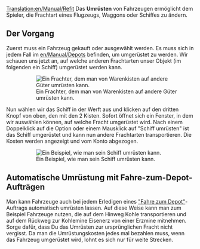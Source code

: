 [[Translation:en/Manual/Refit]]
{{de/Tutorial}}
Das '''Umrüsten''' von Fahrzeugen ermöglicht dem Spieler, die Frachtart eines Flugzeugs, Waggons oder Schiffes zu ändern.

== Der Vorgang ==

Zuerst muss ein Fahrzeug gekauft oder ausgewählt werden. Es muss sich in jedem Fall im [[en/Manual/Depots]] befinden, um umgerüstet zu werden. Wir schauen uns jetzt an, auf welche anderen Frachtarten unser Objekt (im folgenden ein Schiff) umgerüstet werden kann.

:[[File:de/Refitable ship.png|none|frame|Ein Frachter, dem man von Warenkisten auf andere Güter umrüsten kann.]]

Nun wählen wir das Schiff in der Werft aus und klicken auf den dritten Knopf von oben, den mit den 2 Kisten. Sofort öffnet sich ein Fenster, in dem wir auswählen können, auf welche Fracht umgerüstet wird. Nach einem Doppelklick auf die Option oder einem Mausklick auf "Schiff umrüsten" ist das Schiff umgerüstet und kann nun andere Frachtarten transportieren. Die Kosten werden angezeigt und vom Konto abgezogen.

:[[File:de/Refit ship.png|none|frame|Ein Beispiel, wie man sein Schiff umrüsten kann.]]

== Automatische Umrüstung mit Fahre-zum-Depot-Aufträgen ==

Man kann Fahrzeuge auch bei jedem Erledigen eines [[de/Manual/Aufträge#Fahre zu|"Fahre zum Depot"]]-Auftrags automatisch umrüsten lassen. Auf diese Weise kann man zum Beispiel Fahrzeuge nutzen, die auf dem Hinweg Kohle transportieren und auf dem Rückweg zur Kohlemine Eisenerz von einer Erzmine mitnehmen. Sorge dafür, dass Du das Umrüsten zur ursprünglichen Fracht nicht vergisst. Da man die Umrüstungskosten jedes mal bezahlen muss, wenn das Fahrzeug umgerüstet wird, lohnt es sich nur für weite Strecken.
